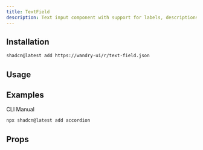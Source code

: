 ```yaml
---
title: TextField
description: Text input component with support for labels, descriptions, and addons
---
```


## Installation

```bash
shadcn@latest add https://wandry-ui/r/text-field.json
```

## Usage

<ComponentPreview
  name="text-field-demo"
  description="A text input field with a label and description"
  align="start"
/>

## Examples

<Tabs>
<TabsList>
  <TabsTrigger value="cli">CLI</TabsTrigger>
  <TabsTrigger value="manual">Manual</TabsTrigger>
</TabsList>

<TabsContent value="cli">

```bash
npx shadcn@latest add accordion
```

</TabsContent>
</Tabs>

## Props

<AutoTypeTable path="registry/wandry-ui/text-field.tsx" name="TextFieldProps" />
